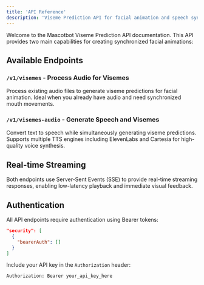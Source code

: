 ```yaml
---
title: 'API Reference'
description: 'Viseme Prediction API for facial animation and speech synthesis'
---
```


Welcome to the Mascotbot Viseme Prediction API documentation. This API provides two main capabilities for creating synchronized facial animations:

## Available Endpoints

### `/v1/visemes` - Process Audio for Visemes
Process existing audio files to generate viseme predictions for facial animation. Ideal when you already have audio and need synchronized mouth movements.

### `/v1/visemes-audio` - Generate Speech and Visemes  
Convert text to speech while simultaneously generating viseme predictions. Supports multiple TTS engines including ElevenLabs and Cartesia for high-quality voice synthesis.

## Real-time Streaming
Both endpoints use Server-Sent Events (SSE) to provide real-time streaming responses, enabling low-latency playback and immediate visual feedback.

## Authentication

All API endpoints require authentication using Bearer tokens:

```json
"security": [
  {
    "bearerAuth": []
  }
]
```

Include your API key in the `Authorization` header:
```
Authorization: Bearer your_api_key_here
```
